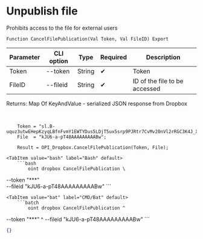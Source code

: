 ﻿---
sidebar_position: 6
---


# Unpublish file
 Prohibits access to the file for external users



`Function CancelFilePublication(Val Token, Val FileID) Export`

  | Parameter | CLI option | Type | Required | Description |
  |-|-|-|-|-|
  | Token | --token | String | &#x2714; | Token |
  | FileID | --fileid | String | &#x2714; | ID of the file to be accessed |

  
  Returns:  Map Of KeyAndValue - serialized JSON response from Dropbox

<br/>




```bsl title="1C:Enterprise/OneScript code example"
    Token = "sl.B-uquz3utwEHepKzyqLBfnFvmY1EWTYDus5LDjT5ux5srp9PJRtr7CvMv20nVl2rRGC3K4J_X5...";
    File  = "kJU6-a-pT48AAAAAAAAABw";

    Result = OPI_Dropbox.CancelFilePublication(Token, File);
```
 

 <Tabs>
  
    <TabItem value="bash" label="Bash" default>
        ```bash
            oint dropbox CancelFilePublication \
 --token "***" \
 --fileid "kJU6-a-pT48AAAAAAAAABw"
        ```
    </TabItem>
  
    <TabItem value="bat" label="CMD/Bat" default>
        ```batch
            oint dropbox CancelFilePublication ^
 --token "***" ^
 --fileid "kJU6-a-pT48AAAAAAAAABw"
        ```
    </TabItem>
</Tabs>


```json title="Result"
{}
```
